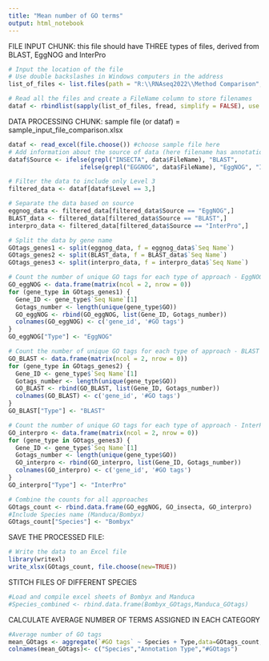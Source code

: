 ---
title: "Mean number of GO terms"
output: html_notebook
---

FILE INPUT CHUNK:  this file should have THREE types of files, derived from BLAST, EggNOG and InterPro
```{r}
# Input the location of the file
# Use double backslashes in Windows computers in the address
list_of_files <- list.files(path = "R:\\RNAseq2022\\Method Comparison", recursive = TRUE, full.names = TRUE)
```

```{r}
# Read all the files and create a FileName column to store filenames
dataf <- rbindlist(sapply(list_of_files, fread, simplify = FALSE), use.names = TRUE, idcol = "FileName")
```

DATA PROCESSING CHUNK: sample file (or dataf) = sample_input_file_comparison.xlsx
```{r}
dataf <- read_excel(file.choose()) #choose sample file here
# Add information about the source of data (here filename has annotation type)
dataf$Source <- ifelse(grepl("INSECTA", data$FileName), "BLAST", 
                    ifelse(grepl("EGGNOG", data$FileName), "EggNOG", "InterPro"))
```

```{r}
# Filter the data to include only Level 3
filtered_data <- dataf[dataf$Level == 3,]

# Separate the data based on source
eggnog_data <- filtered_data[filtered_data$Source == "EggNOG",]
BLAST_data <- filtered_data[filtered_data$Source == "BLAST",]
interpro_data <- filtered_data[filtered_data$Source == "InterPro",]

# Split the data by gene name
GOtags_genes1 <- split(eggnog_data, f = eggnog_data$`Seq Name`)
GOtags_genes2 <- split(BLAST_data, f = BLAST_data$`Seq Name`)
GOtags_genes3 <- split(interpro_data, f = interpro_data$`Seq Name`)
```

```{r}
# Count the number of unique GO tags for each type of approach - EggNOG
GO_eggNOG <- data.frame(matrix(ncol = 2, nrow = 0))
for (gene_type in GOtags_genes1) {
  Gene_ID <- gene_type$`Seq Name`[1]
  Gotags_number <- length(unique(gene_type$GO))
  GO_eggNOG <- rbind(GO_eggNOG, list(Gene_ID, Gotags_number))
  colnames(GO_eggNOG) <- c('gene_id', '#GO tags')
}
GO_eggNOG["Type"] <- "EggNOG"

# Count the number of unique GO tags for each type of approach - BLAST
GO_BLAST <- data.frame(matrix(ncol = 2, nrow = 0))
for (gene_type in GOtags_genes2) {
  Gene_ID <- gene_type$`Seq Name`[1]
  Gotags_number <- length(unique(gene_type$GO))
  GO_BLAST <- rbind(GO_BLAST, list(Gene_ID, Gotags_number))
  colnames(GO_BLAST) <- c('gene_id', '#GO tags')
}
GO_BLAST["Type"] <- "BLAST"

# Count the number of unique GO tags for each type of approach - InterPro
GO_interpro <- data.frame(matrix(ncol = 2, nrow = 0))
for (gene_type in GOtags_genes3) {
  Gene_ID <- gene_type$`Seq Name`[1]
  Gotags_number <- length(unique(gene_type$GO))
  GO_interpro <- rbind(GO_interpro, list(Gene_ID, Gotags_number))
  colnames(GO_interpro) <- c('gene_id', '#GO tags')
}
GO_interpro["Type"] <- "InterPro"
```

```{r}
# Combine the counts for all approaches
GOtags_count <- rbind.data.frame(GO_eggNOG, GO_insecta, GO_interpro)
#Include Species name (Manduca/Bombyx)
GOtags_count["Species"] <- "Bombyx"
```

SAVE THE PROCESSED FILE:
```{r}
# Write the data to an Excel file
library(writexl)
write_xlsx(GOtags_count, file.choose(new=TRUE))
```

STITCH FILES OF DIFFERENT SPECIES
```{r}
#Load and compile excel sheets of Bombyx and Manduca
#Species_combined <- rbind.data.frame(Bombyx_GOtags,Manduca_GOtags)
```

CALCULATE AVERAGE NUMBER OF TERMS ASSIGNED IN EACH CATEGORY
```{r}
#Average number of GO tags
mean_GOtags <- aggregate(`#GO tags` ~ Species + Type,data=GOtags_count,FUN=function(x) mean(x))
colnames(mean_GOtags)<- c("Species","Annotation Type","#GOtags")
```


